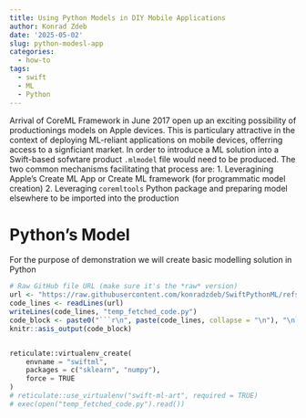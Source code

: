 ```yaml
---
title: Using Python Models in DIY Mobile Applications
author: Konrad Zdeb
date: '2025-05-02'
slug: python-modesl-app
categories:
  - how-to
tags:
  - swift
  - ML
  - Python
---
```


Arrival of CoreML Framework in June 2017 open up an exciting possibility of productionings models on Apple devices. This is particulary attractive in the context of deploying ML-reliant applications on mobile devices, offerring access to a signficiant market. In order to introduce a ML solution into a Swift-based sofwtare product `.mlmodel` file would need to be produced. The two common mechanisms facilitating that process are:
1. Leveragining Apple's Create ML App or Create ML framework (for programmatic model creation)
2. Leveraging `coremltools` Python package and preparing model elsewhere to be imported into the production


# Python's Model

For the purpose of demonstration we will create basic modelling solution in Python 

```r
# Raw GitHub file URL (make sure it's the *raw* version)
url <- "https://raw.githubusercontent.com/konradzdeb/SwiftPythonML/refs/heads/master/PythonMLModel/model_train.py"
code_lines <- readLines(url)
writeLines(code_lines, "temp_fetched_code.py")
code_block <- paste0("```r\n", paste(code_lines, collapse = "\n"), "\n```")
knitr::asis_output(code_block)
```
```r

```

```python
reticulate::virtualenv_create(
    envname = "swiftml",
    packages = c("sklearn", "numpy"),
    force = TRUE
)
# reticulate::use_virtualenv("swift-ml-art", required = TRUE)
# exec(open("temp_fetched_code.py").read())
```

